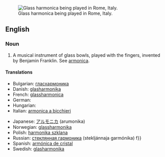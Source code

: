 [[Image:Glass.harmonica.in.rome.arp.jpg|thumb|Glass harmonica being played in Rome, Italy.]]
==English==

===Noun===
{{en-noun|sg=[[glass]] [[harmonica]]}}

#{{musici}} A musical instrument of glass bowls, played with the fingers, invented by Benjamin Franklin. See [[armonica]].

====Translations====
{{trans-top|a musical instrument}}
* Bulgarian: [[гласхармоника]] {{f}}
* Danish: [[glasharmonika]]
* French: [[glassharmonica]] {{m}}
* German: {{t+|de|Glasharmonika|f}}
* Hungarian: {{t-|hu|üvegharmonika}}
* Italian: [[armonica a bicchieri]] {{f}}
{{trans-mid}}
* Japanese: [[アルモニカ]] (arumonika)
* Norwegian: [[glassharmonika]]
* Polish: [[harmonika szklana]] {{f}}
* Russian: [[стеклянная гармоника]] (stekljánnaja garmónika) f}}
* Spanish: [[armónica de cristal]] {{f}}
* Swedish: [[glasharmonika]] {{c}}
{{trans-bottom}}